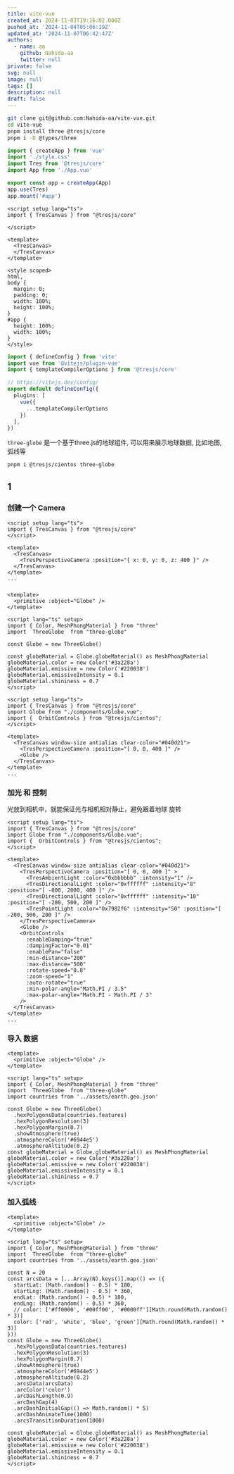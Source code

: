 ```yaml
---
title: vite-vue
created_at: 2024-11-03T19:16:02.000Z
pushed_at: '2024-11-04T05:06:19Z'
updated_at: '2024-11-07T06:42:47Z'
authors:
  - name: aa
    github: Nahida-aa
    twitter: null
private: false
svg: null
image: null
tags: []
description: null
draft: false
---
```


```sh
git clone git@github.com:Nahida-aa/vite-vue.git
cd vite-vue
pnpm install three @tresjs/core
pnpm i -D @types/three
```

```ts name="src/main.ts"
import { createApp } from 'vue'
import './style.css'
import Tres from '@tresjs/core'
import App from './App.vue'

export const app = createApp(App)
app.use(Tres)
app.mount('#app')
```

```vue name="src/App.vue"
<script setup lang="ts">
import { TresCanvas } from "@tresjs/core"

</script>

<template>
  <TresCanvas>
  </TresCanvas>
</template>

<style scoped>
html,
body {
  margin: 0;
  padding: 0;
  width: 100%;
  height: 100%;
}
#app {
  height: 100%;
  width: 100%;
}
</style>
```

```ts name="vite.config.ts"
import { defineConfig } from 'vite'
import vue from '@vitejs/plugin-vue'
import { templateCompilerOptions } from '@tresjs/core'

// https://vitejs.dev/config/
export default defineConfig({
  plugins: [
    vue({
      ...templateCompilerOptions
    })
  ],
})
```
`three-globe` 是一个基于three.js的地球组件, 可以用来展示地球数据, 比如地图, 弧线等
```sh
pnpm i @tresjs/cientos three-globe
```

## 1 

### 创建一个 Camera
```vue name="src/App.vue"
<script setup lang="ts">
import { TresCanvas } from "@tresjs/core"
</script>

<template>
  <TresCanvas>
    <TresPerspectiveCamera :position="{ x: 0, y: 0, z: 400 }" />
  </TresCanvas>
</template>
...
```

###

```vue name="src/components/Globe.vue"
<template>
  <primitive :object="Globe" />
</template>

<script lang="ts" setup>
import { Color, MeshPhongMaterial } from "three"
import  ThreeGlobe  from "three-globe"

const Globe = new ThreeGlobe()

const globeMaterial = Globe.globeMaterial() as MeshPhongMaterial
globeMaterial.color = new Color('#3a228a')
globeMaterial.emissive = new Color('#220038')
globeMaterial.emissiveIntensity = 0.1
globeMaterial.shininess = 0.7
</script>
```

```vue name="src/App.vue"
<script setup lang="ts">
import { TresCanvas } from "@tresjs/core"
import Globe from "./components/Globe.vue";
import {  OrbitControls } from "@tresjs/cientos";
</script>

<template>
  <TresCanvas window-size antialias clear-color="#040d21">
    <TresPerspectiveCamera :position="[ 0, 0, 400 ]" />
    <Globe />
  </TresCanvas>
</template>
...
```

### 加光 和 控制
光放到相机中，就能保证光与相机相对静止，避免跟着地球 旋转
```vue name="src/App.vue"
<script setup lang="ts">
import { TresCanvas } from "@tresjs/core"
import Globe from "./components/Globe.vue";
import {  OrbitControls } from "@tresjs/cientos";
</script>

<template>
  <TresCanvas window-size antialias clear-color="#040d21">
    <TresPerspectiveCamera :position="[ 0, 0, 400 ]" >
      <TresAmbientLight :color="0xbbbbbb" :intensity="1" />
      <TresDirectionalLight :color="0xffffff" :intensity="8" :position="[ -800, 2000, 400 ]" />
      <TresDirectionalLight :color="0xffffff" :intensity="10" :position="[ -200, 500, 200 ]" />
      <TresPointLight :color="0x7982f6" :intensity="50" :position="[ -200, 500, 200 ]" />
    </TresPerspectiveCamera>
    <Globe />
    <OrbitControls
      :enableDamping="true"
      :dampingFactor="0.01"
      :enablePan="false"
      :min-distance="200"
      :max-distance="500"
      :rotate-speed="0.8"
      :zoom-speed="1"
      :auto-rotate="true" 
      :min-polar-angle="Math.PI / 3.5"
      :max-polar-angle="Math.PI - Math.PI / 3"
    />
  </TresCanvas>
</template>
...
```

### 导入 数据

```vue name="src/components/Globe.vue"
<template>
  <primitive :object="Globe" />
</template>

<script lang="ts" setup>
import { Color, MeshPhongMaterial } from "three"
import  ThreeGlobe  from "three-globe"
import countries from '../assets/earth.geo.json'

const Globe = new ThreeGlobe()
  .hexPolygonsData(countries.features)
  .hexPolygonResolution(3)
  .hexPolygonMargin(0.7)
  .showAtmosphere(true)
  .atmosphereColor('#6944e5')
  .atmosphereAltitude(0.2)
const globeMaterial = Globe.globeMaterial() as MeshPhongMaterial
globeMaterial.color = new Color('#3a228a')
globeMaterial.emissive = new Color('#220038')
globeMaterial.emissiveIntensity = 0.1
globeMaterial.shininess = 0.7
</script>
```

### 加入弧线

```vue name="src/components/Globe.vue"
<template>
  <primitive :object="Globe" />
</template>

<script lang="ts" setup>
import { Color, MeshPhongMaterial } from "three"
import  ThreeGlobe  from "three-globe"
import countries from '../assets/earth.geo.json'

const N = 20
const arcsData = [...Array(N).keys()].map(() => ({
  startLat: (Math.random() - 0.5) * 180,
  startLng: (Math.random() - 0.5) * 360,
  endLat: (Math.random() - 0.5) * 180,
  endLng: (Math.random() - 0.5) * 360,
  // color: ['#ff0000', '#00ff00', '#0000ff'][Math.round(Math.random() * 3)]
  color: ['red', 'white', 'blue', 'green'][Math.round(Math.random() * 3)]
}))
const Globe = new ThreeGlobe()
  .hexPolygonsData(countries.features)
  .hexPolygonResolution(3)
  .hexPolygonMargin(0.7)
  .showAtmosphere(true)
  .atmosphereColor('#6944e5')
  .atmosphereAltitude(0.2)
  .arcsData(arcsData)
  .arcColor('color')
  .arcDashLength(0.9)
  .arcDashGap(4)
  .arcDashInitialGap(() => Math.random() * 5)
  .arcDashAnimateTime(1000)
  .arcsTransitionDuration(1000)
  
const globeMaterial = Globe.globeMaterial() as MeshPhongMaterial
globeMaterial.color = new Color('#3a228a')
globeMaterial.emissive = new Color('#220038')
globeMaterial.emissiveIntensity = 0.1
globeMaterial.shininess = 0.7
</script>
```
